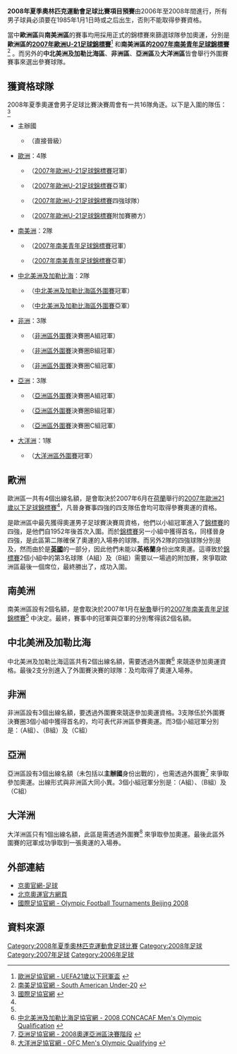 {{main|2008年夏季奧林匹克運動會足球比賽}}
{{noteTA
|1=zh-hans:预赛; zh-hant:外圍賽;
|2=zh-hans:半決賽; zh-hant:四強;
|3=zh-hans:點球; zh-hk:十二碼;
}}
'''2008年夏季奧林匹克運動會足球比賽項目預賽'''由2006年至2008年間進行，所有男子球員必須要在1985年1月1日時或之后出生，否則不能取得參賽資格。

當中'''歐洲區'''與'''南美洲區'''的賽事均用採用正式的錦標賽來篩選球隊參加奧運，分別是'''歐洲區的[[2007年歐洲U-21足球錦標賽|2007年歐洲U-21足球錦標賽]]'''<ref name=uefa>[http://cn.uefa.com/competitions/under21/history/season=2007/intro.html 歐洲足協官網 - UEFA21歲以下冠軍盃]{{dead link|date=2018年5月 |bot=InternetArchiveBot |fix-attempted=yes }} {{zh-hans}}</ref> 和'''南美洲區的[[2007年南美青年足球錦標賽|2007年南美青年足球錦標賽]]'''<ref name=conmebol>[http://www.conmebol.com/competiciones_evento_partidos.jsp?evento=1052&ano=2007&slangab=E 南美足協官網 - South American Under-20] {{Wayback|url=http://www.conmebol.com/competiciones_evento_partidos.jsp?evento=1052&ano=2007&slangab=E |date=20090601021648 }} {{en}}</ref> 。而另外的'''中北美洲及加勒比海區'''、'''非洲區'''、'''亞洲區'''及'''大洋洲區'''皆會舉行外圍賽賽事來選出參賽球隊。

== 獲資格球隊 ==
2008年夏季奧運會男子足球比賽決賽周會有一共16隊角逐。以下是入圍的隊伍：<ref>[http://www.fifa.com/mensolympic/teams/index.html 國際足協官網] {{Wayback|url=http://www.fifa.com/mensolympic/teams/index.html |date=20190322180935 }} {{en}}</ref>

* 主辦國
** {{fb|CHN}}（直接晉級）
* [[歐洲|歐洲]]：4隊
** {{fb|NED}}（[[2007年歐洲U-21足球錦標賽|2007年歐洲U-21足球錦標賽]]冠軍）
** {{fb|SRB}}（[[2007年歐洲U-21足球錦標賽|2007年歐洲U-21足球錦標賽]]亞軍）
** {{fb|BEL}}（[[2007年歐洲U-21足球錦標賽|2007年歐洲U-21足球錦標賽]]四強球隊）
** {{fb|ITA}}（[[2007年歐洲U-21足球錦標賽|2007年歐洲U-21足球錦標賽]]附加賽勝方）
* [[南美洲|南美洲]]：2隊
** {{fb|BRA}}（[[2007年南美青年足球錦標賽|2007年南美青年足球錦標賽]]冠軍）
** {{fb|ARG}}（[[2007年南美青年足球錦標賽|2007年南美青年足球錦標賽]]亞軍）
* [[北美洲|中北美洲及加勒比海]]：2隊
** {{fb|HON}}（[[2008年夏季奧運會男子足球比賽外圍賽_(中北美洲及加勒比海區)|中北美洲及加勒比海區外圍賽]]冠軍）
** {{fb|USA}}（[[2008年夏季奧運會男子足球比賽外圍賽_(中北美洲及加勒比海區)|中北美洲及加勒比海區外圍賽]]亞軍）
* [[非洲|非洲]]：3隊
** {{fb|NGA}}（[[2008年夏季奧運會男子足球比賽外圍賽_(非洲區)|非洲區外圍賽]]決賽圈A組冠軍）
** {{fb|CIV}}（[[2008年夏季奧運會男子足球比賽外圍賽_(非洲區)|非洲區外圍賽]]決賽圈B組冠軍）
** {{fb|CMR}}（[[2008年夏季奧運會男子足球比賽外圍賽_(非洲區)|非洲區外圍賽]]決賽圈C組冠軍）
* [[亞洲|亞洲]]：3隊
** {{fb|AUS}}（[[2008年夏季奧運會男子足球比賽外圍賽_(亞洲區)|亞洲區外圍賽]]決賽圈A組冠軍）
** {{fb|KOR}}（[[2008年夏季奧運會男子足球比賽外圍賽_(亞洲區)|亞洲區外圍賽]]決賽圈B組冠軍）
** {{fb|JPN}}（[[2008年夏季奧運會男子足球比賽外圍賽_(亞洲區)|亞洲區外圍賽]]決賽圈C組冠軍）
* [[大洋洲|大洋洲]]：1隊
** {{fb|NZL}}（[[2008年夏季奧運會男子足球比賽外圍賽_(大洋洲區)|大洋洲區外圍賽]]冠軍）

== 歐洲 ==
{{main|2007年歐洲U-21足球錦標賽}}
歐洲區一共有4個出線名額，是會取決於2007年6月在[[荷蘭|荷蘭]]舉行的[[2007年歐洲21歲以下足球錦標賽|2007年歐洲21歲以下足球錦標賽]]<ref name=uefa/>，凡晉身賽事四強的四支隊伍會均可取得參賽奧運的資格。

{{fb|NED}}是歐洲區中最先獲得奧運男子足球賽決賽周資格，他們以小組冠軍進入了[[2007年歐洲21歲以下足球錦標賽|錦標賽]]的四強，是他們自1952年後首次入圍。而{{fb|SRB}}於[[2007年歐洲21歲以下足球錦標賽|錦標賽]]另一小組中獲得首名，同樣晉身四強，是此區第二隊確保了奧運的入場券的球隊。而另外2隊的四強球隊分別是{{fb|BEL}}及{{fb|ENG}}，然而由於{{fb|ENG}}是'''[[英國|英國]]'''的一部分，因此他們未能以'''英格蘭'''身份出席奧運。這導致於[[2007年歐洲21歲以下足球錦標賽|錦標賽]]2個小組中的第3名球隊{{fb|POR}}（A組）及{{fb|ITA}}（B組）需要以一場過的附加賽，來爭取歐洲區最後一個席位，最終{{fb|ITA}}勝出了，成功入圍。

== 南美洲 ==
{{main|2007年南美青年足球錦標賽}}

南美洲區設有2個名額，是會取決於2007年1月在[[秘魯|秘魯]]舉行的[[2007年南美青年足球錦標賽|2007年南美青年足球錦標賽]]<ref name=conmebol/> 中決定。最終，賽事中的冠軍{{fb|BRA}}與亞軍的{{fb|ARG}}分別奪得該2個名額。

== 中北美洲及加勒比海 ==
{{main|2008年夏季奧運會男子足球比賽外圍賽 (中北美洲及加勒比海區)}}

中北美洲及加勒比海這區共有2個出線名額，需要透過外圍賽<ref>[http://www.concacaf.com/viewCompetition.aspx?id=220 中北美洲及加勒比海足協官網 - 2008 CONCACAF Men's Olympic Qualification] {{Wayback|url=http://www.concacaf.com/viewCompetition.aspx?id=220 |date=20080801011745 }} {{en}}</ref> 來競逐參加奧運資格。最後2支分別進入了外圍賽決賽的球隊：{{fb|HON}}及{{fb|USA}}均取得了奧運入場券。

== 非洲 ==
{{main|2008年夏季奧運會男子足球比賽外圍賽 (非洲區)}}

非洲區設有3個出線名額，要透過外圍賽來競逐參加奧運資格。3支隊伍於外圍賽決賽圈3個小組中獲得首名的，均可表代非洲區參賽奧運。而3個小組冠軍分別是：{{fb|NGA}}（A組）、{{fb|CIV}}（B組）及{{fb|CMR}}（C組）

== 亞洲 ==
{{main|2008年夏季奧運會男子足球比賽外圍賽 (亞洲區)}}

亞洲區設有3個出線名額（未包括以'''主辦國'''身份出戰的{{fb|CHN}}），也需透過外圍賽<ref>[http://www.the-afc.com/chi/competitions/fixtures/index.jsp_AFR-2008-43-25.html 亞洲足協官網 - 2008奧運亞洲區決賽階段]{{dead link|date=十一月 2017 |bot=InternetArchiveBot }} {{zh-hans}}</ref> 來爭取參加奧運。出線形式與非洲區大同小異。3個小組冠軍分別是：{{fb|AUS}}（A組）、{{fb|KOR}}（B組）及{{fb|JPN}}（C組）

== 大洋洲 ==
{{main|2008年夏季奧運會男子足球比賽外圍賽 (大洋洲區)}}

大洋洲區只有1個出線名額，此區是需透過外圍賽<ref>[http://www.oceaniafootball.com/compdetails/nav/1583/post/1555 大洋洲足協官網 - OFC Men's Olympic Qualifying] {{Wayback|url=http://www.oceaniafootball.com/compdetails/nav/1583/post/1555 |date=20080916153416 }} {{en}}</ref> 來爭取參加奧運。最後此區外圍賽的冠軍{{fb|NZL}}成功爭取到一張奧運的入場券。

== 外部連結 ==
* [https://web.archive.org/web/20080906212322/http://www.beijing2008.cn/sports/football/index.shtml 京奧官網-足球]{{zh-hans}}
* [http://www.beijing2008.cn/ 北京奧運官方網頁]{{Wayback|url=http://www.beijing2008.cn/sports/football/index.shtml |date=20080906212322 }} {{zh-hans}}
* [http://www.fifa.com/mensolympic/index.html 國際足協官網 - Olympic Football Tournaments Beijing 2008]{{Wayback|url=http://www.fifa.com/mensolympic/index.html |date=20160801150606 }} {{en}}

== 資料來源 ==
{{Reflist}}

{{fb start}}
{{2008年夏季奧運會男子足球比賽外圍賽}}
{{fb end}}

[[Category:2008年夏季奧林匹克運動會足球比賽|Category:2008年夏季奧林匹克運動會足球比賽]]
[[Category:2008年足球|Category:2008年足球]]
[[Category:2007年足球|Category:2007年足球]]
[[Category:2006年足球|Category:2006年足球]]